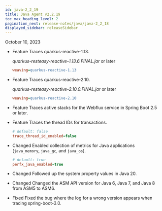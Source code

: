 ```yaml
---
id: java-2_2_19
title: Java Agent v2.2.19
toc_max_heading_level: 2
pagination_next: release-notes/java/java-2_2_18
displayed_sidebar: releaseSidebar
---
```


October 10, 2023

- <Status>Feature</Status> Traces quarkus-reactive-1.13.

  *quarkus-resteasy-reactive-1.13.6.FINAL.jar* or later

  ```ini title='whatap.conf'
  weaving=quarkus-reactive-1.13
  ```

- <Status>Feature</Status> Traces quarkus-reactive-2.10.

  *quarkus-resteasy-reactive-2.10.0.FINAL.jar* or later

  ```ini title='whatap.conf'
  weaving=quarkus-reactive-2.10
  ```

- <Status>Feature</Status> Traces active stacks for the Webflux service in Spring Boot 2.5 or later.

- <Status>Feature</Status> Traces the thread IDs for transactions.

  ```ini title='whatap.conf'
  # default: false
  trace_thread_id_enabled=false
  ```

- <Status>Changed</Status> Enabled collection of metrics for Java applications (<code>java_memory</code>, <code>java_gc</code>, and <code>java_os</code>).

  ```ini title='whatap.conf'
  # default: true
  perfx_java_enabled=true
  ```

- <Status>Changed</Status> Followed up the system property values in Java 20.

- <Status>Changed</Status> Changed the ASM API version for Java 6, Java 7, and Java 8 from ASM5 to ASM6.

- <Status>Fixed</Status> Fixed the bug where the log for a wrong version appears when tracing spring-boot-3.0.

